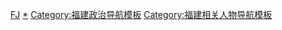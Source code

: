 [[Category:中国各省政治人物导航模板|FJ]]
[[Category:福建政治人物|*]]
[[Category:福建政治导航模板|Category:福建政治导航模板]]
[[Category:福建相关人物导航模板|Category:福建相关人物导航模板]]